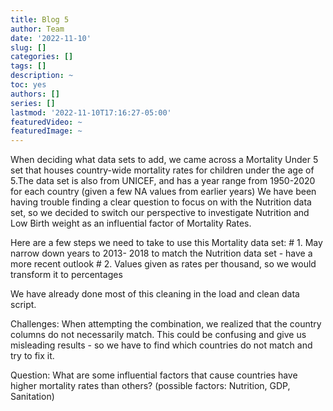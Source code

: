 ```yaml
---
title: Blog 5
author: Team
date: '2022-11-10'
slug: []
categories: []
tags: []
description: ~
toc: yes
authors: []
series: []
lastmod: '2022-11-10T17:16:27-05:00'
featuredVideo: ~
featuredImage: ~
---
```

When deciding what data sets to add, we came across a Mortality Under 5 set that houses country-wide mortality rates for children under the age of 5.The data set is also from UNICEF, and has a year range from 1950-2020 for each country (given a few NA values from earlier years) We have been having trouble finding a clear question to focus on with the Nutrition data set, so we decided to switch our perspective to investigate Nutrition and Low Birth weight as an influential factor of Mortality Rates. 

Here are a few steps we need to take to use this Mortality data set: 
  #  1. May narrow down years to 2013- 2018 to match the Nutrition data set - have a more recent outlook
  #  2. Values given as rates per thousand, so we would transform it to percentages 
  
We have already done most of this cleaning in the load and clean data script. 


  Challenges: When attempting the combination, we realized that the country columns do not necessarily match. This could be confusing and give us misleading results - so we have to find which countries do not match and try to fix it.  
  

Question: What are some influential factors that cause countries have higher mortality rates than others? (possible factors: Nutrition, GDP, Sanitation)